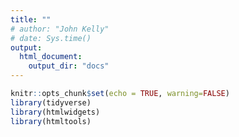 ```yaml
---
title: ""
# author: "John Kelly"
# date: Sys.time()
output:
  html_document:
    output_dir: "docs"
---
```


```r
knitr::opts_chunk$set(echo = TRUE, warning=FALSE)
library(tidyverse)
library(htmlwidgets)
library(htmltools)
```
<br>
<br>
<!-- <subhead>line charts for household items costs</subhead> -->
<div style="min-height:1546px"><script type="text/javascript" defer src="https://datawrapper.dwcdn.net/aVy9W/embed.js?v=7" charset="utf-8"></script><noscript><img src="https://datawrapper.dwcdn.net/aVy9W/full.png" alt="" /></noscript></div>
<br>
<br>
<br>
<!-- <subhead> lookup of items </subhead> -->
<div style="min-height:858px"><script type="text/javascript" defer src="https://datawrapper.dwcdn.net/YK0KE/embed.js?v=4" charset="utf-8"></script><noscript><img src="https://datawrapper.dwcdn.net/YK0KE/full.png" alt="" /></noscript></div>
<br>
<br>
<br>
<!-- <subhead> rent prices </subhead> -->
<div style="min-height:3848px"><script type="text/javascript" defer src="https://datawrapper.dwcdn.net/WAp6H/embed.js?v=3" charset="utf-8"></script><noscript><img src="https://datawrapper.dwcdn.net/WAp6H/full.png" alt="" /></noscript></div>
<br>
<br>
<br>
<!-- <subhead> home prices </subhead> -->
<div style="min-height:3848px"><script type="text/javascript" defer src="https://datawrapper.dwcdn.net/RPaJt/embed.js?v=4" charset="utf-8"></script><noscript><img src="https://datawrapper.dwcdn.net/RPaJt/full.png" alt="" /></noscript></div>
<br>
<br>
<br>
